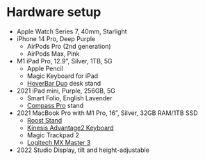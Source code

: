# Hardware setup

- Apple Watch Series 7, 40mm, Starlight
- iPhone 14 Pro, Deep Purple
  - AirPods Pro (2nd generation)
  - AirPods Max, Pink
- M1 iPad Pro, 12.9”, Silver, 1TB, 5G
  - Apple Pencil
  - Magic Keyboard for iPad
  - [HoverBar Duo](https://www.twelvesouth.com/products/hoverbar-duo) desk stand
- 2021 iPad mini, Purple, 256GB, 5G
  - Smart Folio, English Lavender
  - [Compass Pro](https://www.twelvesouth.com/products/compass-pro?variant=17674732732473) stand
- 2021 MacBook Pro with M1 Pro, 16”, Silver, 32GB RAM/1TB SSD
  - [Roost Stand](https://www.therooststand.com/)
  - [Kinesis Advantage2 Keyboard](https://kinesis-ergo.com/shop/advantage2/)
  - Magic Trackpad 2
  - [Logitech MX Master 3](https://www.logitech.com/en-us/product/mx-master-3)
- 2022 Studio Display, tilt and height-adjustable
